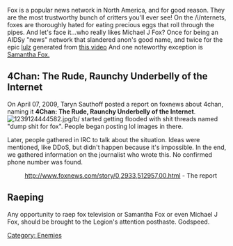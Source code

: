 {{stub}}

Fox is a popular news network in North America, and for good reason. They are the most trustworthy bunch of critters you'll ever see! On the /i/nternets, foxes are thoroughly hated for eating precious eggs that roll through the pipes. And let's face it...who really likes Michael J Fox? Once for being an AIDSy "news" network that slandered anon's good name, and twice for the epic [[lulz]] generated from [http://www.youtube.com/watch?v=DNO6G4ApJQY this video] And one noteworthy exception is [http://www.samfox.com/main/ Samantha Fox.]

==4Chan: The Rude, Raunchy Underbelly of the Internet==

On April 07, 2009, Taryn Sauthoff posted a report on foxnews about 4chan, naming it '''4Chan: The Rude, Raunchy Underbelly of the Internet'''.[[Image:1239124444582.jpg|right]]/b/ started getting flooded with shit threads named "dump shit for fox". People began posting lol images in there.

Later, people gathered in IRC to talk about the situation. Ideas were mentioned, like DDoS, but didn't happen because it's impossible. In the end, we gathered information on the journalist who wrote this. No confirmed phone number was found.

:http://www.foxnews.com/story/0,2933,512957,00.html - The report

==Raeping==
Any opportunity to raep fox television or Samantha Fox or even Michael J Fox, should be brought to the Legion's attention posthaste. Godspeed.

[[Category: Enemies]]